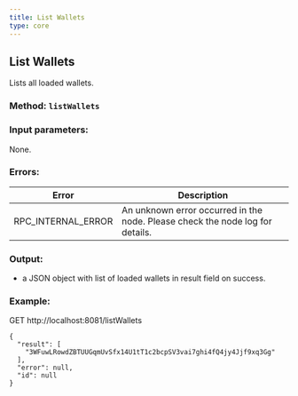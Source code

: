```yaml
---
title: List Wallets
type: core
---
```

## List Wallets
Lists all loaded wallets.

### Method: `listWallets`
### Input parameters:
None.

### Errors:

| Error | Description |
| --- | --- |
| RPC_INTERNAL_ERROR | An unknown error occurred in the node. Please check the node log for details. |

### Output:
- a JSON object with list of loaded wallets in result field on success.

### Example:
GET http://localhost:8081/listWallets
```
{
  "result": [
    "3WFuwLRowdZBTUUGqmUvSfx14U1tT1c2bcpSV3vai7ghi4fQ4jy4Jjf9xq3Gg"
  ],
  "error": null,
  "id": null
}
```